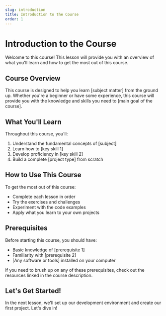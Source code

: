 ```yaml
---
slug: introduction
title: Introduction to the Course
order: 1
---
```


# Introduction to the Course

Welcome to this course! This lesson will provide you with an overview of what you'll learn and how to get the most out of this course.

## Course Overview

This course is designed to help you learn [subject matter] from the ground up. Whether you're a beginner or have some experience, this course will provide you with the knowledge and skills you need to [main goal of the course].

## What You'll Learn

Throughout this course, you'll:

1. Understand the fundamental concepts of [subject]
2. Learn how to [key skill 1]
3. Develop proficiency in [key skill 2]
4. Build a complete [project type] from scratch

## How to Use This Course

To get the most out of this course:

- Complete each lesson in order
- Try the exercises and challenges
- Experiment with the code examples
- Apply what you learn to your own projects

## Prerequisites

Before starting this course, you should have:

- Basic knowledge of [prerequisite 1]
- Familiarity with [prerequisite 2]
- [Any software or tools] installed on your computer

If you need to brush up on any of these prerequisites, check out the resources linked in the course description.

## Let's Get Started!

In the next lesson, we'll set up our development environment and create our first project. Let's dive in!
